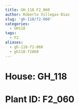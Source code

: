 ```yaml
---
title: GH_118 F2_060
author: Roberto Villegas-Diaz
slug: 'gh-118/f2-060'
categories:
  - GH118
tags:
  - F2
aliases:
  - gh-118-f2-060
  - gh118-f2060
---
```


# **House**: GH_118
# **Plant ID**: F2_060
